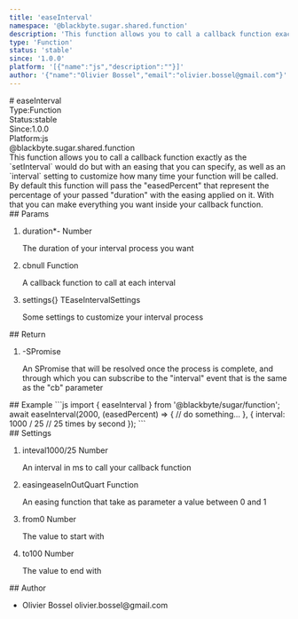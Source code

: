 ```yaml
---
title: 'easeInterval'
namespace: '@blackbyte.sugar.shared.function'
description: 'This function allows you to call a callback function exactly as the `setInterval` would do but with an easing that you can specify, as well as an `interval` setting to customize how many time your function will be called. By default this function will pass the &quot;easedPercent&quot; that represent the percentage of your passed &quot;duration&quot; with the easing applied on it. With that you can make everything you want inside your callback function.'
type: 'Function'
status: 'stable'
since: '1.0.0'
platform: '[{"name":"js","description":""}]'
author: '{"name":"Olivier Bossel","email":"olivier.bossel@gmail.com"}'
---
```

<div class="docmap -mdx">
# easeInterval
<div class="docmap_metas">
<div class="docmap_type"><span class="docmap_type-label">Type:</span><span class="docmap_type-value">Function</span></div>
<div class="docmap_status"><span class="docmap_status-label">Status:</span><span class="docmap_status-value -stable">stable</span></div>
<div class="docmap_since"><span class="docmap_since-label">Since:</span><span class="docmap_since-value">1.0.0</span></div>
<div class="docmap_platform"><span class="docmap_platform-label">Platform:</span><span class="docmap_platform-value -js">js</span></div>
</div>
<div class="docmap_namespace">@blackbyte.sugar.shared.function</div>
<div class="docmap_description typo-lead typo-format">
This function allows you to call a callback function exactly as the `setInterval` would do but with an easing that you can specify,
as well as an `interval` setting to customize how many time your function will be called.
By default this function will pass the &quot;easedPercent&quot; that represent the percentage of your passed &quot;duration&quot; with the easing applied on it.
With that you can make everything you want inside your callback function.
</div>
<div class="docmap_params">
## Params
<ol class="docmap_list">
<li class="docmap_item">
<span class="docmap_name">duration<span class="docmap_required">*</span></span><span class="docmap_default">-</span> <span class="docmap_type">Number</span>
<p class="docmap_description">The duration of your interval process you want</p>
</li>
<li class="docmap_item">
<span class="docmap_name">cb</span><span class="docmap_default">null</span> <span class="docmap_type">Function</span>
<p class="docmap_description">A callback function to call at each interval</p>
</li>
<li class="docmap_item">
<span class="docmap_name">settings</span><span class="docmap_default">&lcub;&rcub;</span> <span class="docmap_type">TEaseIntervalSettings</span>
<p class="docmap_description">Some settings to customize your interval process</p>
</li>
</ol>
</div>
<div class="docmap_return">
## Return
<ol class="docmap_list">
<li class="docmap_item">
<span class="docmap_default">-</span><span class="docmap_type">SPromise</span>
<p class="docmap_description">An SPromise that will be resolved once the process is complete&comma; and through which you can subscribe to the &quot;interval&quot; event that is the same as the &quot;cb&quot; parameter</p>
</li>
</ol>
</div>
<div class="docmap_examples">
## Example
<s-code language="js" header>
```js
import { easeInterval } from '@blackbyte/sugar/function';
await easeInterval(2000, (easedPercent) => {
     // do something...
}, {
     interval: 1000 / 25 // 25 times by second
});
```
</s-code>
</div>
<div class="docmap_settings">
## Settings
<ol class="docmap_list">
<li class="docmap_item">
<span class="docmap_name">inteval</span><span class="docmap_default">1000&sol;25</span> <span class="docmap_type">Number</span>
<p class="docmap_description">An interval in ms to call your callback function</p>
</li>
<li class="docmap_item">
<span class="docmap_name">easing</span><span class="docmap_default">easeInOutQuart</span> <span class="docmap_type">Function</span>
<p class="docmap_description">An easing function that take as parameter a value between 0 and 1</p>
</li>
<li class="docmap_item">
<span class="docmap_name">from</span><span class="docmap_default">0</span> <span class="docmap_type">Number</span>
<p class="docmap_description">The value to start with</p>
</li>
<li class="docmap_item">
<span class="docmap_name">to</span><span class="docmap_default">100</span> <span class="docmap_type">Number</span>
<p class="docmap_description">The value to end with</p>
</li>
</ol>
</div>
<div class="docmap_author">
## Author
<ul class="docmap_list">
<li class="docmap_item">
<span class="docmap_name">Olivier Bossel</span>
<span class="docmap_email">olivier.bossel@gmail.com</span>
</li>
</ul>
</div>
</div>
